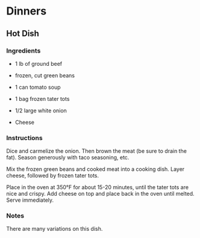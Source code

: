# Dinners {-}

## Hot Dish {-}

### Ingredients {-}

* 1 lb of ground beef

* frozen, cut green beans

* 1 can tomato soup

* 1 bag frozen tater tots

* 1/2 large white onion

* Cheese

### Instructions {-}

Dice and carmelize the onion. Then brown the meat (be sure to drain the fat). Season generously with taco seasoning, etc.

Mix the frozen green beans and cooked meat into a cooking dish. Layer cheese, followed by frozen tater tots.

Place in the oven at 350°F for about 15-20 minutes, until the tater tots are nice and crispy. Add cheese on top and place back in the oven until melted. Serve immediately.

### Notes {-}

There are many variations on this dish.
